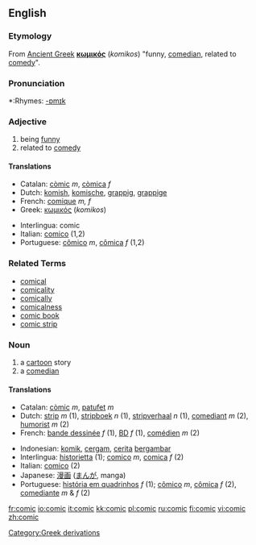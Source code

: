 ==English==
===Etymology===
From [[Ancient Greek]] '''[[κωμικός]]''' (''komikos'') "funny, [[comedian]], related to [[comedy]]".

===Pronunciation===
*:Rhymes: [[Rhymes:English:-ɒmɪk|-ɒmɪk]]

===Adjective===
{{en-adj-more}}
# being [[funny]]
# related to [[comedy]]

====Translations====
{{top}}
*Catalan: [[còmic]] ''m'', [[còmica]] ''f''
*Dutch: [[komish]], [[komische]], [[grappig]], [[grappige]]
*French: [[comique]] ''m, f''
*Greek: [[κωμικός]] (''komikos'')
{{mid}}
*Interlingua: comic
*Italian: [[comico]] (1,2)
*Portuguese: [[cômico]] ''m'', [[cômica]] ''f'' (1,2)
{{bottom}}

=== Related Terms===

*[[comical]]
*[[comicality]]
*[[comically]]
*[[comicalness]]
*[[comic book]]
*[[comic strip]]

=== Noun ===
{{en-noun}}
# a [[cartoon]] story
# a [[comedian]]

====Translations====
{{top}}
*Catalan: [[còmic]] ''m'', [[patufet]] ''m''
*Dutch: [[strip]] ''m'' (1), [[stripboek]] ''n'' (1), [[stripverhaal]] ''n'' (1), [[comediant]] ''m'' (2), [[humorist]] ''m'' (2)
*French: [[bande dessinée]] ''f'' (1), [[BD]] ''f'' (1), [[comédien]] ''m'' (2)
{{mid}}
*Indonesian: [[komik]], [[cergam]], [[cerita]] [[gambar|bergambar]]
*Interlingua: [[historietta]] (1); [[comico]] ''m'', [[comica]] ''f'' (2)
*Italian: [[comico]] {{m}} (2)
*Japanese: [[漫画]] ([[まんが]], manga)
*Portuguese: [[história em quadrinhos]] ''f'' (1); [[cômico]] ''m'', [[cômica]] ''f'' (2), [[comediante]] ''m'' & ''f'' (2)
{{bottom}}

[[Category:Greek derivations]]

[[fr:comic]]
[[io:comic]]
[[it:comic]]
[[kk:comic]]
[[pl:comic]]
[[ru:comic]]
[[fi:comic]]
[[vi:comic]]
[[zh:comic]]